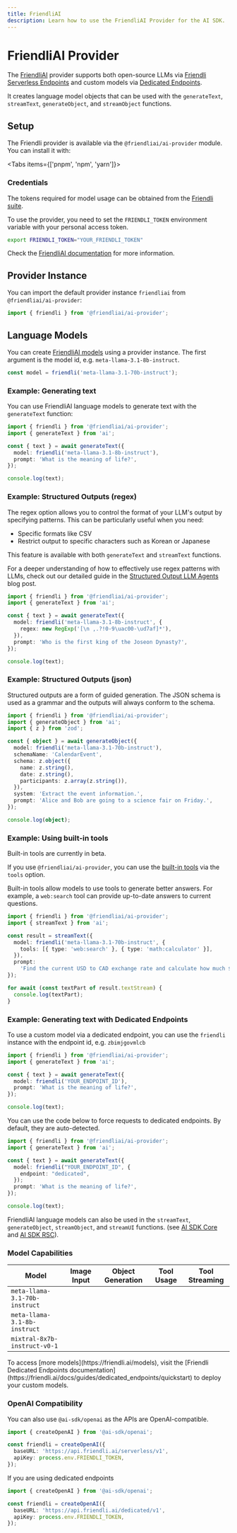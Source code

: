 ```yaml
---
title: FriendliAI
description: Learn how to use the FriendliAI Provider for the AI SDK.
---
```


# FriendliAI Provider

The [FriendliAI](https://friendli.ai/) provider supports both open-source LLMs via [Friendli Serverless Endpoints](https://friendli.ai/products/serverless-endpoints) and custom models via [Dedicated Endpoints](https://friendli.ai/products/dedicated-endpoints).

It creates language model objects that can be used with the `generateText`, `streamText`, `generateObject`, and `streamObject` functions.

## Setup

The Friendli provider is available via the `@friendliai/ai-provider` module.
You can install it with:

<Tabs items={['pnpm', 'npm', 'yarn']}>
  <Tab>
    <Snippet text="pnpm add @friendliai/ai-provider" dark />
  </Tab>
  <Tab>
    <Snippet text="npm install @friendliai/ai-provider" dark />
  </Tab>
  <Tab>
    <Snippet text="yarn add @friendliai/ai-provider" dark />
  </Tab>
</Tabs>

### Credentials

The tokens required for model usage can be obtained from the [Friendli suite](https://suite.friendli.ai/).

To use the provider, you need to set the `FRIENDLI_TOKEN` environment variable with your personal access token.

```bash
export FRIENDLI_TOKEN="YOUR_FRIENDLI_TOKEN"
```

Check the [FriendliAI documentation](https://friendli.ai/docs/guides/personal_access_tokens) for more information.

## Provider Instance

You can import the default provider instance `friendliai` from `@friendliai/ai-provider`:

```ts
import { friendli } from '@friendliai/ai-provider';
```

## Language Models

You can create [FriendliAI models](https://friendli.ai/docs/guides/serverless_endpoints/text_generation#model-supports) using a provider instance.
The first argument is the model id, e.g. `meta-llama-3.1-8b-instruct`.

```ts
const model = friendli('meta-llama-3.1-70b-instruct');
```

### Example: Generating text

You can use FriendliAI language models to generate text with the `generateText` function:

```ts
import { friendli } from '@friendliai/ai-provider';
import { generateText } from 'ai';

const { text } = await generateText({
  model: friendli('meta-llama-3.1-8b-instruct'),
  prompt: 'What is the meaning of life?',
});

console.log(text);
```

### Example: Structured Outputs (regex)

The regex option allows you to control the format of your LLM's output by specifying patterns. This can be particularly useful when you need:

- Specific formats like CSV
- Restrict output to specific characters such as Korean or Japanese

This feature is available with both `generateText` and `streamText` functions.

For a deeper understanding of how to effectively use regex patterns with LLMs, check out our detailed guide in the [Structured Output LLM Agents](https://friendli.ai/blog/structured-output-llm-agents) blog post.

```ts highlight="6"
import { friendli } from '@friendliai/ai-provider';
import { generateText } from 'ai';

const { text } = await generateText({
  model: friendli('meta-llama-3.1-8b-instruct', {
    regex: new RegExp('[\n ,.?!0-9\uac00-\ud7af]*'),
  }),
  prompt: 'Who is the first king of the Joseon Dynasty?',
});

console.log(text);
```

### Example: Structured Outputs (json)

Structured outputs are a form of guided generation. The JSON schema is used as a grammar and the outputs will always conform to the schema.

```ts
import { friendli } from '@friendliai/ai-provider';
import { generateObject } from 'ai';
import { z } from 'zod';

const { object } = await generateObject({
  model: friendli('meta-llama-3.1-70b-instruct'),
  schemaName: 'CalendarEvent',
  schema: z.object({
    name: z.string(),
    date: z.string(),
    participants: z.array(z.string()),
  }),
  system: 'Extract the event information.',
  prompt: 'Alice and Bob are going to a science fair on Friday.',
});

console.log(object);
```

### Example: Using built-in tools

<Note type="warning">Built-in tools are currently in beta.</Note>

If you use `@friendliai/ai-provider`, you can use the [built-in tools](https://friendli.ai/docs/guides/serverless_endpoints/tools/built_in_tools) via the `tools` option.

Built-in tools allow models to use tools to generate better answers. For example, a `web:search` tool can provide up-to-date answers to current questions.

```ts highlight="1,5,6,7"
import { friendli } from '@friendliai/ai-provider';
import { streamText } from 'ai';

const result = streamText({
  model: friendli('meta-llama-3.1-70b-instruct', {
    tools: [{ type: 'web:search' }, { type: 'math:calculator' }],
  }),
  prompt:
    'Find the current USD to CAD exchange rate and calculate how much $5,000 USD would be in Canadian dollars.',
});

for await (const textPart of result.textStream) {
  console.log(textPart);
}
```

### Example: Generating text with Dedicated Endpoints

To use a custom model via a dedicated endpoint, you can use the `friendli` instance with the endpoint id, e.g. `zbimjgovmlcb`

```ts
import { friendli } from '@friendliai/ai-provider';
import { generateText } from 'ai';

const { text } = await generateText({
  model: friendli('YOUR_ENDPOINT_ID'),
  prompt: 'What is the meaning of life?',
});

console.log(text);
```

You can use the code below to force requests to dedicated endpoints. By default, they are auto-detected.

```ts highlight="5,6,7"
import { friendli } from '@friendliai/ai-provider';
import { generateText } from 'ai';

const { text } = await generateText({
  model: friendli("YOUR_ENDPOINT_ID", {
    endpoint: "dedicated",
  });
  prompt: 'What is the meaning of life?',
});

console.log(text);
```

FriendliAI language models can also be used in the `streamText`, `generateObject`, `streamObject`, and `streamUI` functions.
(see [AI SDK Core](/docs/ai-sdk-core) and [AI SDK RSC](/docs/ai-sdk-rsc)).

### Model Capabilities

| Model                         | Image Input         | Object Generation   | Tool Usage          | Tool Streaming      |
| ----------------------------- | ------------------- | ------------------- | ------------------- | ------------------- |
| `meta-llama-3.1-70b-instruct` | <Cross size={18} /> | <Check size={18} /> | <Check size={18} /> | <Check size={18} /> |
| `meta-llama-3.1-8b-instruct`  | <Cross size={18} /> | <Check size={18} /> | <Check size={18} /> | <Check size={18} /> |
| `mixtral-8x7b-instruct-v0-1`  | <Cross size={18} /> | <Check size={18} /> | <Check size={18} /> | <Check size={18} /> |

<Note>
  To access [more models](https://friendli.ai/models), visit the [Friendli
  Dedicated Endpoints
  documentation](https://friendli.ai/docs/guides/dedicated_endpoints/quickstart)
  to deploy your custom models.
</Note>

### OpenAI Compatibility

You can also use `@ai-sdk/openai` as the APIs are OpenAI-compatible.

```ts
import { createOpenAI } from '@ai-sdk/openai';

const friendli = createOpenAI({
  baseURL: 'https://api.friendli.ai/serverless/v1',
  apiKey: process.env.FRIENDLI_TOKEN,
});
```

If you are using dedicated endpoints

```ts
import { createOpenAI } from '@ai-sdk/openai';

const friendli = createOpenAI({
  baseURL: 'https://api.friendli.ai/dedicated/v1',
  apiKey: process.env.FRIENDLI_TOKEN,
});
```

